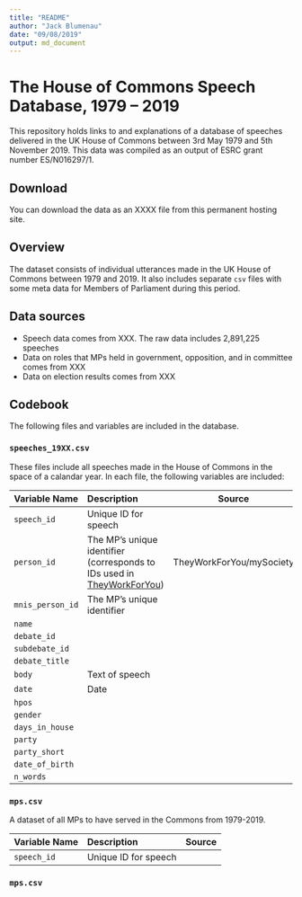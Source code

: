 ```yaml
---
title: "README"
author: "Jack Blumenau"
date: "09/08/2019"
output: md_document
---
```

# The House of Commons Speech Database, 1979 -- 2019

This repository holds links to and explanations of a database of speeches delivered in the UK House of Commons between 3rd May 1979 and 5th November 2019. This data was compiled as an output of ESRC grant number ES/N016297/1.

## Download

You can download the data as an XXXX file from this permanent hosting site.

## Overview

The dataset consists of individual utterances made in the UK House of Commons between 1979 and 2019. It also includes separate `csv` files with some meta data for Members of Parliament during this period.

## Data sources

- Speech data comes from XXX. The raw data includes 2,891,225 speeches
- Data on roles that MPs held in government, opposition, and in committee comes from XXX
- Data on election results comes from XXX

## Codebook

The following files and variables are included in the database.

### `speeches_19XX.csv`

These files include all speeches made in the House of Commons in the space of a calandar year. In each file, the following variables are included:

|Variable Name|Description|Source|
|:----------|:---------------------------|--------|
|`speech_id`|Unique ID for speech|
|`person_id`| The MP's unique identifier (corresponds to IDs used in [TheyWorkForYou](https://www.theyworkforyou.com/api/docs/getPerson))|TheyWorkForYou/mySociety|
|`mnis_person_id`| The MP's unique identifier ||
|`name`| |
|`debate_id`| |
|`subdebate_id`| |
|`debate_title`||
|`body`| Text of speech|
|`date`| Date|
|`hpos`| |
|`gender`| |
|`days_in_house`| |
|`party`| |
|`party_short`| |
|`date_of_birth`| |
|`n_words`| |


### `mps.csv`

A dataset of all MPs to have served in the Commons from 1979-2019.

|Variable Name|Description|Source|
|:----------|:---------------------------|--------|
|`speech_id`|Unique ID for speech|

### `mps.csv`